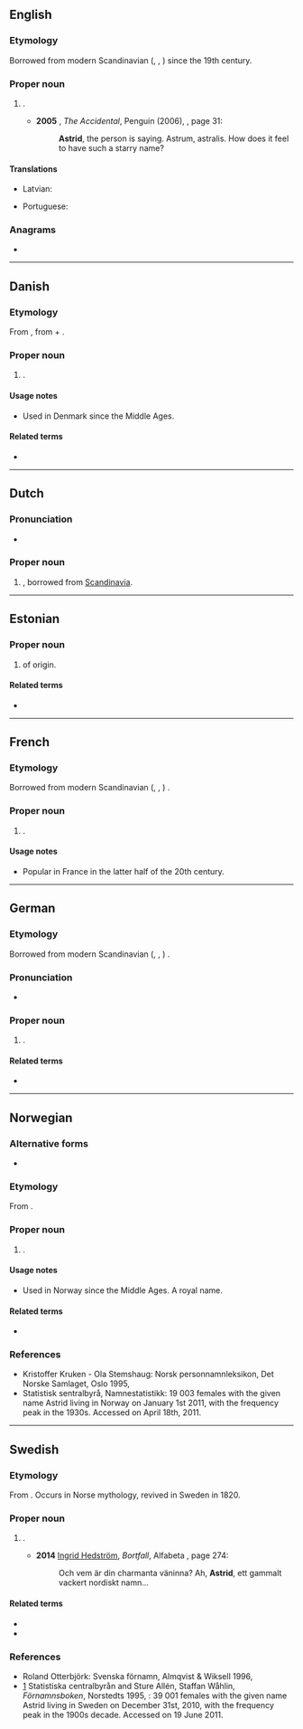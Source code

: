 {{also|Astrið}}
==English==

===Etymology===
Borrowed from modern Scandinavian ({{der|en|sv|-}}, {{der|en|no|-}}, {{der|en|da|-}}) {{m|sv|Astrid}} since the 19th century.

===Proper noun===
{{en-proper noun}}

# {{given name|female|from=Germanic languages}}.
#* '''2005''' {{w|Ali Smith}}, ''The Accidental'', Penguin (2006), {{ISBN|9780141010397}}, page 31:
#*: '''Astrid''', the person is saying. Astrum, astralis. How does it feel to have such a starry name?

====Translations====
{{trans-top|female given name}}
* Latvian: {{t|lv|Astrīda|f}}
{{trans-mid}}
* Portuguese: {{t+|pt|Astride|f}}
{{trans-bottom}}

===Anagrams===
* {{anagrams|en|TARDIS|Tardis|tardis|triads}}

----

==Danish==

===Etymology===
From {{der|da|non|Ástríðr}}, from {{m|non|áss||god}} + {{m|non|fríðr||beautiful, originally beloved}}.

===Proper noun===
{{da-proper noun}}

# {{given name|female|lang=da}}.

====Usage notes====
* Used in Denmark since the Middle Ages.

====Related terms====
* {{l|da|Asta}}

----

==Dutch==
{{wikipedia|Astrid (voornaam)|lang=nl}}

===Pronunciation===
* {{audio|Nl-Astrid.ogg|Audio|lang=nl}}

===Proper noun===
{{nl-proper noun|f}}

# {{given name|female|lang=nl}}, borrowed from [[Scandinavia]].

----

==Estonian==

===Proper noun===
{{head|et|proper noun}}

# {{given name|female|lang=et}} of {{der|et|non|-}} origin.

====Related terms====
* {{l|et|Asta}}

----

==French==

===Etymology===
Borrowed from modern Scandinavian ({{der|fr|sv|-}}, {{der|fr|no|-}}, {{der|fr|da|-}}) {{m|sv|Astrid}}.

===Proper noun===
{{fr-proper noun}}

# {{given name|female|lang=fr}}.

====Usage notes====
* Popular in France in the latter half of the 20th century.

----

==German==
{{wikipedia|lang=de}}

===Etymology===
Borrowed from modern Scandinavian ({{der|de|sv|-}}, {{der|de|no|-}}, {{der|de|da|-}}) {{m|sv|Astrid}}.

===Pronunciation===
* {{audio|De-Astrid.ogg|Audio|lang=de}}

===Proper noun===
{{head|de|proper noun}}

# {{given name|female|lang=de}}.

====Related terms====
* {{l|de|Estrid}}

----

==Norwegian==

===Alternative forms===
* {{l|no|Astri}}

===Etymology===
From {{der|no|non|Ástríðr}}.

===Proper noun===
{{head|no|proper noun}}

# {{given name|female|lang=no}}.

====Usage notes====
* Used in Norway since the Middle Ages. A royal name.

====Related terms====
* {{l|no|Asta}}

===References===
* Kristoffer Kruken - Ola Stemshaug: Norsk personnamnleksikon, Det Norske Samlaget, Oslo 1995, {{ISBN|82-521-4483-7}}
* [http://www.ssb.no/navn/ ] Statistisk sentralbyrå, Namnestatistikk: 19 003 females with the given name Astrid living in Norway on January 1st 2011, with the frequency peak in the 1930s. Accessed on April 18th, 2011.

{{wikipedia|lang=sv}}

----

==Swedish==

===Etymology===
From {{der|sv|non|Ástríðr}}. Occurs in Norse mythology, revived in Sweden in 1820.

===Proper noun===
{{sv-proper noun|c}}

# {{given name|female|lang=sv}}.
#* '''2014''' [[w:sv:Ingrid Hedström|Ingrid Hedström]], ''Bortfall'', Alfabeta {{ISBN|978-91-501-1644-1}}, page 274:
#*: Och vem är din charmanta väninna? Ah, '''Astrid''', ett gammalt vackert nordiskt namn...

====Related terms====
* {{l|sv|Asta}}
* {{l|sv|Estrid}}

===References===
* Roland Otterbjörk: Svenska förnamn, Almqvist & Wiksell 1996, {{ISBN|91-21-10937-0}}
* [http://www.scb.se/Pages/NameSearch____259432.aspx] Statistiska centralbyrån and Sture Allén, Staffan Wåhlin, ''Förnamnsboken'', Norstedts 1995, {{ISBN|9119551622}}: 39 001 females with the given name Astrid living in Sweden on December 31st, 2010, with the frequency peak in the 1900s decade. Accessed on 19 June 2011.